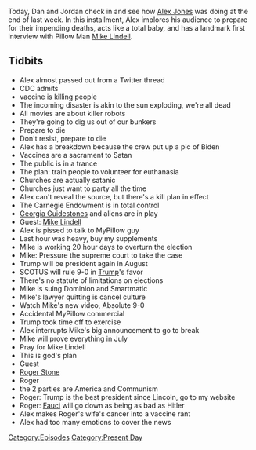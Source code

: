 {{DEFAULTSORT:
    #_EPISODE_0565:June 10, 2021
}}{{Episode
    | title           = June 10, 2021
    | caption         = Listen to this episode on [https://knowledgefight.libsyn.com/565-june-10-2021 Libsyn] [https://open.spotify.com/episode/4ISqL7y2FsJAe4uZKPovWL Spotify], Read the [[Transcript/565: June 10, 2021|Unofficial Transcript]], View discussion on [https://reddit.com/nzhcmn Reddit]
    | episodeNumber   = 565
    | length          = 01:29:23
    | airDate         = June 14, 2021
    | coverageDate    = June 10, 2021
    | episodeType     = [[:Category:Present Day|Present Day]]
    | appearance      = [[Mike Lindell]], [[Roger Stone]], [[Anthony Fauci]]
    | oocDrop         = My testicles are superstars
    | previousEpisode = [[564: May 15-20, 2003]]
    | nextEpisode     = [[566: May 21, 2003]]
}}

{{Stub}}

Today, Dan and Jordan check in and see how [[Alex Jones]] was doing at the end of last week. In this installment, Alex implores his audience to prepare for their impending deaths, acts like a total baby, and has a landmark first interview with Pillow Man [[Mike Lindell]].

==Tidbits==

*Alex almost passed out from a Twitter thread
*CDC admits
*vaccine is killing people
*The incoming disaster is akin to the sun exploding, we're all dead
*All movies are about killer robots
*They're going to dig us out of our bunkers
*Prepare to die
*Don't resist, prepare to die
*Alex has a breakdown because the crew put up a pic of Biden
*Vaccines are a sacrament to Satan
*The public is in a trance
*The plan: train people to volunteer for euthanasia
*Churches are actually satanic
*Churches just want to party all the time
*Alex can't reveal the source, but there's a kill plan in effect
*The Carnegie Endowment is in total control
*[[Georgia Guidestones]] and aliens are in play
*Guest: [[Mike Lindell]]
*Alex is pissed to talk to MyPillow guy
*Last hour was heavy, buy my supplements
*Mike is working 20 hour days to overturn the election
*Mike: Pressure the supreme court to take the case
*Trump will be president again in August
*SCOTUS will rule 9-0 in [[Donald Trump|Trump]]'s favor
*There's no statute of limitations on elections
*Mike is suing Dominion and Smartmatic
*Mike's lawyer quitting is cancel culture
*Watch Mike's new video, Absolute 9-0
*Accidental MyPillow commercial
*Trump took time off to exercise
*Alex interrupts Mike's big announcement to go to break
*Mike will prove everything in July
*Pray for Mike Lindell
*This is god's plan
*Guest
*[[Roger Stone]]
*Roger
*the 2 parties are America and Communism
*Roger: Trump is the best president since Lincoln, go to my website
*Roger: [[Anthony Fauci|Fauci]] will go down as being as bad as Hitler
*Alex makes Roger's wife's cancer into a vaccine rant
*Alex had too many emotions to cover the news

[[Category:Episodes]]
[[Category:Present Day]]
